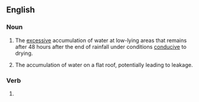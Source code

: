 ==English==

===Noun===
{{en-noun|-|s}}

# {{lb|en|construction|geology}} The [[excessive]] accumulation of water at low-lying areas that remains after 48 hours after the end of rainfall under conditions [[conducive]] to drying.
# The accumulation of water on a flat roof, potentially leading to leakage.

===Verb===
{{head|en|verb form}}

# {{present participle of|en|pond|nocat=1}}